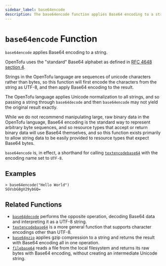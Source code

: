 ```yaml
---
sidebar_label: base64encode
description: The base64encode function applies Base64 encoding to a string.
---
```


# `base64encode` Function

`base64encode` applies Base64 encoding to a string.

OpenTofu uses the "standard" Base64 alphabet as defined in
[RFC 4648 section 4](https://tools.ietf.org/html/rfc4648#section-4).

Strings in the OpenTofu language are sequences of unicode characters rather
than bytes, so this function will first encode the characters from the string
as UTF-8, and then apply Base64 encoding to the result.

The OpenTofu language applies Unicode normalization to all strings, and so
passing a string through `base64decode` and then `base64encode` may not yield
the original result exactly.

While we do not recommend manipulating large, raw binary data in the OpenTofu
language, Base64 encoding is the standard way to represent arbitrary byte
sequences, and so resource types that accept or return binary data will use
Base64 themselves, and so this function exists primarily to allow string
data to be easily provided to resource types that expect Base64 bytes.

`base64encode` is, in effect, a shorthand for calling
[`textencodebase64`](/docs/language/functions/textencodebase64) with the encoding name set to
`UTF-8`.

## Examples

```
> base64encode("Hello World")
SGVsbG8gV29ybGQ=
```

## Related Functions

* [`base64decode`](/docs/language/functions/base64decode) performs the opposite operation,
  decoding Base64 data and interpreting it as a UTF-8 string.
* [`textencodebase64`](/docs/language/functions/textencodebase64) is a more general function that
  supports character encodings other than UTF-8.
* [`base64gzip`](/docs/language/functions/base64gzip) applies gzip compression to a string
  and returns the result with Base64 encoding all in one operation.
* [`filebase64`](/docs/language/functions/filebase64) reads a file from the local filesystem
  and returns its raw bytes with Base64 encoding, without creating an
  intermediate Unicode string.
